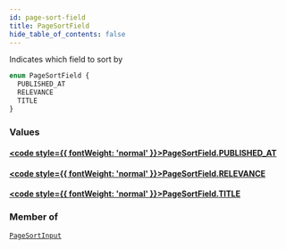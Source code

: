 ```yaml
---
id: page-sort-field
title: PageSortField
hide_table_of_contents: false
---
```








Indicates which field to sort by

```graphql
enum PageSortField {
  PUBLISHED_AT
  RELEVANCE
  TITLE
}
```


### Values

#### [<code style={{ fontWeight: 'normal' }}>PageSortField.<b>PUBLISHED_AT</b></code>](#) 
> 
> 

#### [<code style={{ fontWeight: 'normal' }}>PageSortField.<b>RELEVANCE</b></code>](#) 
> 
> 

#### [<code style={{ fontWeight: 'normal' }}>PageSortField.<b>TITLE</b></code>](#) 
> 
> 



### Member of

[`PageSortInput`](/demand/api/graphql-storefront/reference/inputs/page-sort-input)  <Badge class="secondary" text="input"/>



